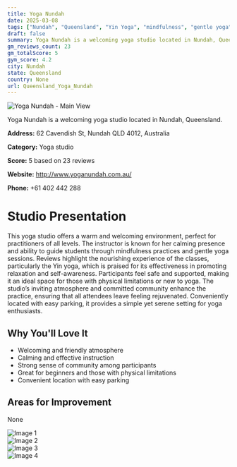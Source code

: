 ```yaml
---
title: Yoga Nundah
date: 2025-03-08
tags: ["Nundah", "Queensland", "Yin Yoga", "mindfulness", "gentle yoga", "welcoming", "community-oriented", "Nundah"]  
draft: false
summary: Yoga Nundah is a welcoming yoga studio located in Nundah, Queensland.
gm_reviews_count: 23
gm_totalScore: 5
gym_score: 4.2
city: Nundah
state: Queensland
country: None
url: Queensland_Yoga_Nundah
---
```


<div className="aspect-[16/9] relative my-8">
  <img 
    src="https://lh5.googleusercontent.com/p/AF1QipP6MNHbOP8lJ9BX8wLpjdf5q8HtMSdVWeWGB5oS=w1920-h1080-k-no"
    alt="Yoga Nundah - Main View"
    className="object-cover absolute inset-0 w-full h-full rounded-lg"
  />
</div>

Yoga Nundah is a welcoming yoga studio located in Nundah, Queensland.

**Address:** 62 Cavendish St, Nundah QLD 4012, Australia

**Category:** Yoga studio

**Score:** 5 based on 23 reviews

**Website:** http://www.yoganundah.com.au/

**Phone:** +61 402 442 288

# Studio Presentation

This yoga studio offers a warm and welcoming environment, perfect for practitioners of all levels. The instructor is known for her calming presence and ability to guide students through mindfulness practices and gentle yoga sessions. Reviews highlight the nourishing experience of the classes, particularly the Yin yoga, which is praised for its effectiveness in promoting relaxation and self-awareness. Participants feel safe and supported, making it an ideal space for those with physical limitations or new to yoga. The studio’s inviting atmosphere and committed community enhance the practice, ensuring that all attendees leave feeling rejuvenated. Conveniently located with easy parking, it provides a simple yet serene setting for yoga enthusiasts.


## Why You'll Love It

- Welcoming and friendly atmosphere
- Calming and effective instruction
- Strong sense of community among participants
- Great for beginners and those with physical limitations
- Convenient location with easy parking

## Areas for Improvement

None

<div className="grid grid-cols-1 xl:grid-cols-2 gap-4 my-8">
<div className="aspect-[4/3] relative"><img src="https://streetviewpixels-pa.googleapis.com/v1/thumbnail?panoid=tVtGTcnL1aCfe7a9YPBjDw&cb_client=maps_sv.tactile.gps&w=203&h=100&yaw=237.76563&pitch=0&thumbfov=100" alt="Image 1" className="object-cover absolute inset-0 w-full h-full rounded-lg" /></div>
<div className="aspect-[4/3] relative"><img src="https://lh5.googleusercontent.com/p/AF1QipNi8XGw1GwgOjc53TMhOqdPC0nM07l3ha0fFlTo=w1920-h1080-k-no" alt="Image 2" className="object-cover absolute inset-0 w-full h-full rounded-lg" /></div>
<div className="aspect-[4/3] relative"><img src="https://lh5.googleusercontent.com/p/AF1QipOBZkqAbOUrhlFJVMB4dfRwHspUXG9XnO3fKSnO=w1920-h1080-k-no" alt="Image 3" className="object-cover absolute inset-0 w-full h-full rounded-lg" /></div>
<div className="aspect-[4/3] relative"><img src="https://lh5.googleusercontent.com/p/AF1QipNJ6C6RxeKkx7xZb78556dyXoCYmJp2frS3goyk=w1920-h1080-k-no" alt="Image 4" className="object-cover absolute inset-0 w-full h-full rounded-lg" /></div>
</div>